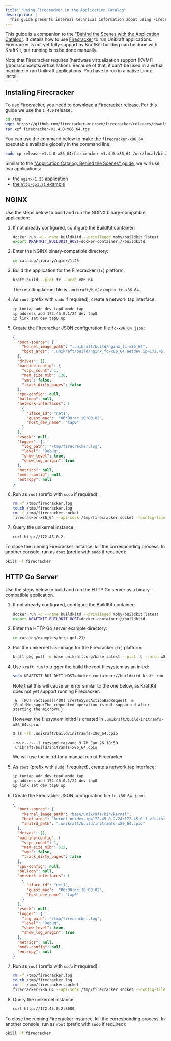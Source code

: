 ```yaml
---
title: "Using Firecracker in the Application Catalog"
description: |
  This guide presents internal technical information about using Firecracker with the application catalog.
---
```


This guide is a companion to the ["Behind the Scenes with the Application Catalog"](/guides/catalog-behind-the-scenes).
It details how to use [Firecracker](https://firecracker-microvm.github.io/) to run Unikraft applications.
Firecracker is not yet fully support by KraftKit:
building can be done with KraftKit, but running is to be done manually.

<Info>
Note that Firecracker requires [hardware virtualization support (KVM)](/docs/concepts/virtualization).
Because of that, it can't be used in a virtual machine to run Unikraft applications.
You have to run in a native Linux install.
</Info>

## Installing Firecracker

To use Firecracker, you need to download a [Firecracker release](https://github.com/firecracker-microvm/firecracker/releases).
For this guide we use the `1.4.0` release:

```bash
cd /tmp
wget https://github.com/firecracker-microvm/firecracker/releases/download/v1.4.0/firecracker-v1.4.0-x86_64.tgz
tar xzf firecracker-v1.4.0-x86_64.tgz
```

You can use the command below to make the `firecracker-x86_64` executable available globally in the command line:

```bash
sudo cp release-v1.4.0-x86_64/firecracker-v1.4.0-x86_64 /usr/local/bin/firecracker-x86_64
```

Similar to the ["Application Catalog: Behind the Scenes" guide](/guides/catalog-internals), we will use two applications:

- [the `nginx/1.25` application](https://github.com/unikraft/catalog/tree/main/library/nginx/1.25)
- [the `http-go1.21` example](https://github.com/unikraft/catalog/tree/main/examples/http-go1.21)

## NGINX

Use the steps below to build and run the NGINX binary-compatible application:

1. If not already configured, configure the BuildKit container:

   ```bash
   docker run -d --name buildkitd --privileged moby/buildkit:latest
   export KRAFTKIT_BUILDKIT_HOST=docker-container://buildkitd
   ```

1. Enter the NGINX binary-compatible directory:

   ```bash
   cd catalog/library/nginx/1.25
   ```

1. Build the application for the Firecracker (`fc`) platform:

   ```bash
   kraft build --plat fc --arch x86_64
   ```

   The resulting kernel file is `.unikraft/build/nginx_fc-x86_64`.

1. As `root` (prefix with `sudo` if required), create a network tap interface:

   ```bash
   ip tuntap add dev tap0 mode tap
   ip address add 172.45.0.1/24 dev tap0
   ip link set dev tap0 up
   ```

1. Create the Firecracker JSON configuration file `fc-x86_64.json`:

   ```json
   {
     "boot-source": {
       "kernel_image_path": ".unikraft/build/nginx_fc-x86_64",
       "boot_args": ".unikraft/build/nginx_fc-x86_64 netdev.ip=172.45.0.2/24:172.45.0.1 -- /usr/bin/nginx"
     },
     "drives": [],
     "machine-config": {
       "vcpu_count": 1,
       "mem_size_mib": 128,
       "smt": false,
       "track_dirty_pages": false
     },
     "cpu-config": null,
     "balloon": null,
     "network-interfaces": [
       {
         "iface_id": "net1",
         "guest_mac":  "06:00:ac:10:00:02",
         "host_dev_name": "tap0"
       }
     ],
     "vsock": null,
     "logger": {
       "log_path": "/tmp/firecracker.log",
       "level": "Debug",
       "show_level": true,
       "show_log_origin": true
     },
     "metrics": null,
     "mmds-config": null,
     "entropy": null
   }
   ```

1. Run as `root` (prefix with `sudo` if required):

   ```bash
   rm -f /tmp/firecracker.log
   touch /tmp/firecracker.log
   rm -f /tmp/firecracker.socket
   firecracker-x86_64 --api-sock /tmp/firecracker.socket --config-file fc-x86_64.json
   ```

1. Query the unikernel instance:

   ```bash
   curl http://172.45.0.2
   ```

To close the running Firecracker instance, kill the corresponding process.
In another console, run as `root` (prefix with `sudo` if required):

```bash
pkill -f firecracker
```

## HTTP Go Server

Use the steps below to build and run the HTTP Go server as a binary-compatible application.

1. If not already configured, configure the BuildKit container:

   ```bash
   docker run -d --name buildkitd --privileged moby/buildkit:latest
   export KRAFTKIT_BUILDKIT_HOST=docker-container://buildkitd
   ```

1. Enter the HTTP Go server example directory:

   ```bash
   cd catalog/examples/http-go1.21/
   ```

1. Pull the unikernel `base` image for the Firecracker (`fc`) platform:

   ```bash
   kraft pkg pull -w base unikraft.org/base:latest --plat fc --arch x86_64
   ```

1. Use `kraft run` to trigger the build the root filesystem as an initrd:

   ```bash
   sudo KRAFTKIT_BUILDKIT_HOST=docker-container://buildkitd kraft run --plat fc --arch x86_64 .
   ```

   Note that this will cause an error similar to the one below, as KraftKit does not yet support running Firecracker:

   ```text
    E  [PUT /actions][400] createSyncActionBadRequest  &{FaultMessage:The requested operation is not supported after starting the microVM.}
   ```

   However, the filesystem initird is created in `.unikraft/build/initramfs-x86_64.cpio`:

   ```bash
   $ ls -lh .unikraft/build/initramfs-x86_64.cpio
   ```
   ```
   -rw-r--r-- 1 razvand razvand 9.7M Jan 26 18:50 .unikraft/build/initramfs-x86_64.cpio
   ```

   We will use the initrd for a manual run of Firecracker.

1. As `root` (prefix with `sudo` if required), create a network tap interface:

   ```bash
   ip tuntap add dev tap0 mode tap
   ip address add 172.45.0.1/24 dev tap0
   ip link set dev tap0 up
   ```

1. Create the Firecracker JSON configuration file `fc-x86_64.json`:

   ```json
   {
     "boot-source": {
       "kernel_image_path": "base/unikraft/bin/kernel",
       "boot_args": "kernel netdev.ip=172.45.0.2/24:172.45.0.1 vfs.fstab=[ \"initrd0:/:extract:::\" ] -- /server",
       "initrd_path": ".unikraft/build/initramfs-x86_64.cpio"
     },
     "drives": [],
     "machine-config": {
       "vcpu_count": 1,
       "mem_size_mib": 512,
       "smt": false,
       "track_dirty_pages": false
     },
     "cpu-config": null,
     "balloon": null,
     "network-interfaces": [
       {
         "iface_id": "net1",
         "guest_mac":  "06:00:ac:10:00:02",
         "host_dev_name": "tap0"
       }
     ],
     "vsock": null,
     "logger": {
       "log_path": "/tmp/firecracker.log",
       "level": "Debug",
       "show_level": true,
       "show_log_origin": true
     },
     "metrics": null,
     "mmds-config": null,
     "entropy": null
   }
   ```

1. Run as `root` (prefix with `sudo` if required):

   ```bash
   rm -f /tmp/firecracker.log
   touch /tmp/firecracker.log
   rm -f /tmp/firecracker.socket
   firecracker-x86_64 --api-sock /tmp/firecracker.socket --config-file fc-x86_64.json
   ```

1. Query the unikernel instance:

   ```bash
   curl http://172.45.0.2:8080
   ```

To close the running Firecracker instance, kill the corresponding process.
In another console, run as `root` (prefix with `sudo` if required):

```bash
pkill -f firecracker
```
